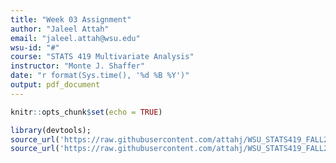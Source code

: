 ```yaml
---
title: "Week 03 Assignment"
author: "Jaleel Attah"
email: "jaleel.attah@wsu.edu"
wsu-id: "#"
course: "STATS 419 Multivariate Analysis"
instructor: "Monte J. Shaffer"
date: "r format(Sys.time(), '%d %B %Y')"
output: pdf_document
---
```


```r
knitr::opts_chunk$set(echo = TRUE)
```

```r
library(devtools);
source_url('https://raw.githubusercontent.com/attahj/WSU_STATS419_FALL2020/master/functions/libraries.R');
source_url('https://raw.githubusercontent.com/attahj/WSU_STATS419_FALL2020/master/functions/imdb-functions.R');
```

```r

```